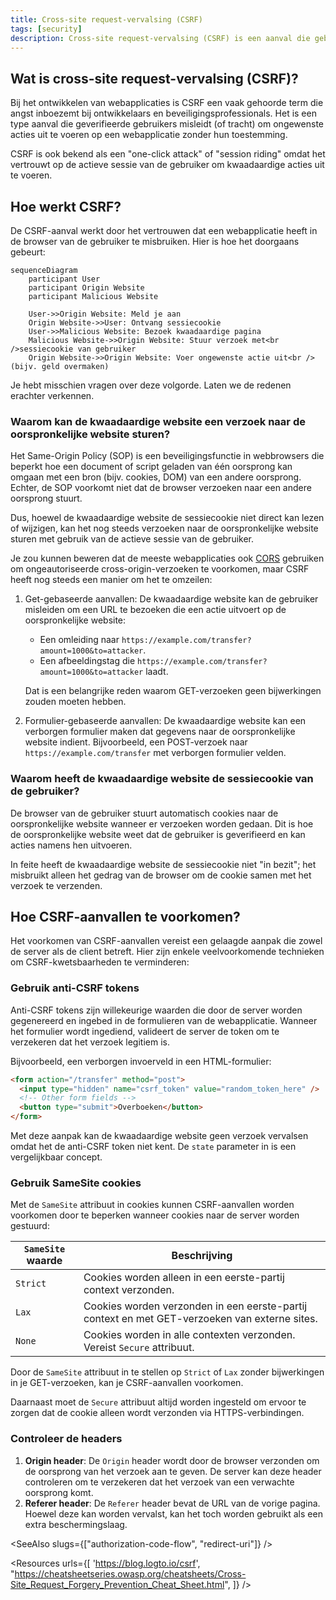 ```yaml
---
title: Cross-site request-vervalsing (CSRF)
tags: [security]
description: Cross-site request-vervalsing (CSRF) is een aanval die gebruikers misleidt om ongewenste acties uit te voeren op een webapplicatie waarin ze zijn geverifieerd. Het is een veel voorkomende beveiligingskwetsbaarheid die kan leiden tot ongeautoriseerde acties.
---
```


## Wat is cross-site request-vervalsing (CSRF)?

Bij het ontwikkelen van webapplicaties is CSRF een vaak gehoorde term die angst inboezemt bij ontwikkelaars en beveiligingsprofessionals. Het is een type aanval die geverifieerde gebruikers misleidt (of tracht) om ongewenste acties uit te voeren op een webapplicatie zonder hun toestemming.

CSRF is ook bekend als een "one-click attack" of "session riding" omdat het vertrouwt op de actieve sessie van de gebruiker om kwaadaardige acties uit te voeren.

## Hoe werkt CSRF?

De CSRF-aanval werkt door het vertrouwen dat een webapplicatie heeft in de browser van de gebruiker te misbruiken. Hier is hoe het doorgaans gebeurt:

```mermaid
sequenceDiagram
    participant User
    participant Origin Website
    participant Malicious Website
    
    User->>Origin Website: Meld je aan
    Origin Website->>User: Ontvang sessiecookie
    User->>Malicious Website: Bezoek kwaadaardige pagina
    Malicious Website->>Origin Website: Stuur verzoek met<br />sessiecookie van gebruiker
    Origin Website->>Origin Website: Voer ongewenste actie uit<br />(bijv. geld overmaken)
```

Je hebt misschien vragen over deze volgorde. Laten we de redenen erachter verkennen.

### Waarom kan de kwaadaardige website een verzoek naar de oorspronkelijke website sturen?

Het Same-Origin Policy (SOP) is een beveiligingsfunctie in webbrowsers die beperkt hoe een document of script geladen van één oorsprong kan omgaan met een bron (bijv. cookies, DOM) van een andere oorsprong. Echter, de SOP voorkomt niet dat de browser verzoeken naar een andere oorsprong stuurt.

Dus, hoewel de kwaadaardige website de sessiecookie niet direct kan lezen of wijzigen, kan het nog steeds verzoeken naar de oorspronkelijke website sturen met gebruik van de actieve sessie van de gebruiker.

Je zou kunnen beweren dat de meeste webapplicaties ook [CORS](https://developer.mozilla.org/en-US/docs/Web/HTTP/CORS) gebruiken om ongeautoriseerde cross-origin-verzoeken te voorkomen, maar CSRF heeft nog steeds een manier om het te omzeilen:

1. Get-gebaseerde aanvallen: De kwaadaardige website kan de gebruiker misleiden om een URL te bezoeken die een actie uitvoert op de oorspronkelijke website:

    - Een omleiding naar `https://example.com/transfer?amount=1000&to=attacker`.
    - Een afbeeldingstag die `https://example.com/transfer?amount=1000&to=attacker` laadt.

    Dat is een belangrijke reden waarom GET-verzoeken geen bijwerkingen zouden moeten hebben.

2. Formulier-gebaseerde aanvallen: De kwaadaardige website kan een verborgen formulier maken dat gegevens naar de oorspronkelijke website indient. Bijvoorbeeld, een POST-verzoek naar `https://example.com/transfer` met verborgen formulier velden.

### Waarom heeft de kwaadaardige website de sessiecookie van de gebruiker?

De browser van de gebruiker stuurt automatisch cookies naar de oorspronkelijke website wanneer er verzoeken worden gedaan. Dit is hoe de oorspronkelijke website weet dat de gebruiker is geverifieerd en kan acties namens hen uitvoeren.

In feite heeft de kwaadaardige website de sessiecookie niet "in bezit"; het misbruikt alleen het gedrag van de browser om de cookie samen met het verzoek te verzenden.

## Hoe CSRF-aanvallen te voorkomen?

Het voorkomen van CSRF-aanvallen vereist een gelaagde aanpak die zowel de server als de client betreft. Hier zijn enkele veelvoorkomende technieken om CSRF-kwetsbaarheden te verminderen:

### Gebruik anti-CSRF tokens

Anti-CSRF tokens zijn willekeurige waarden die door de server worden gegenereerd en ingebed in de formulieren van de webapplicatie. Wanneer het formulier wordt ingediend, valideert de server de token om te verzekeren dat het verzoek legitiem is.

Bijvoorbeeld, een verborgen invoerveld in een HTML-formulier:

```html
<form action="/transfer" method="post">
  <input type="hidden" name="csrf_token" value="random_token_here" />
  <!-- Other form fields -->
  <button type="submit">Overboeken</button>
</form>
```

Met deze aanpak kan de kwaadaardige website geen verzoek vervalsen omdat het de anti-CSRF token niet kent. De `state` parameter in <Ref slug="redirect-uri" /> is een vergelijkbaar concept.

### Gebruik SameSite cookies

Met de `SameSite` attribuut in cookies kunnen CSRF-aanvallen worden voorkomen door te beperken wanneer cookies naar de server worden gestuurd:

| `SameSite` waarde | Beschrijving                                                                          |
|-------------------|---------------------------------------------------------------------------------------|
| `Strict`          | Cookies worden alleen in een eerste-partij context verzonden.                         |
| `Lax`             | Cookies worden verzonden in een eerste-partij context en met GET-verzoeken van externe sites. |
| `None`            | Cookies worden in alle contexten verzonden. Vereist `Secure` attribuut.               |

Door de `SameSite` attribuut in te stellen op `Strict` of `Lax` zonder bijwerkingen in je GET-verzoeken, kan je CSRF-aanvallen voorkomen.

Daarnaast moet de `Secure` attribuut altijd worden ingesteld om ervoor te zorgen dat de cookie alleen wordt verzonden via HTTPS-verbindingen.

### Controleer de headers

1. **Origin header**: De `Origin` header wordt door de browser verzonden om de oorsprong van het verzoek aan te geven. De server kan deze header controleren om te verzekeren dat het verzoek van een verwachte oorsprong komt.
2. **Referer header**: De `Referer` header bevat de URL van de vorige pagina. Hoewel deze kan worden vervalst, kan het toch worden gebruikt als een extra beschermingslaag.

<SeeAlso slugs={["authorization-code-flow", "redirect-uri"]} />

<Resources
  urls={[
    'https://blog.logto.io/csrf',
    "https://cheatsheetseries.owasp.org/cheatsheets/Cross-Site_Request_Forgery_Prevention_Cheat_Sheet.html",
  ]}
/>